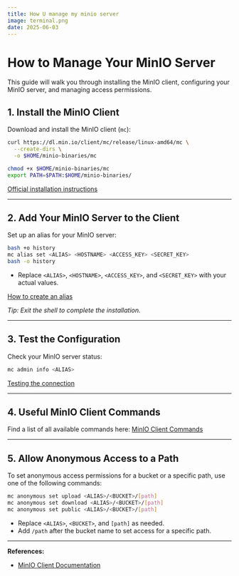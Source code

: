 ```yaml
---
title: How U manage my minio server
image: terminal.png
date: 2025-06-03
---
```


# How to Manage Your MinIO Server

This guide will walk you through installing the MinIO client, configuring your MinIO server, and managing access permissions.

## 1. Install the MinIO Client

Download and install the MinIO client (`mc`):

```bash
curl https://dl.min.io/client/mc/release/linux-amd64/mc \
  --create-dirs \
  -o $HOME/minio-binaries/mc

chmod +x $HOME/minio-binaries/mc
export PATH=$PATH:$HOME/minio-binaries/
```

[Official installation instructions](https://min.io/docs/minio/linux/reference/minio-mc.html#install-mc)

---

## 2. Add Your MinIO Server to the Client

Set up an alias for your MinIO server:

```bash
bash +o history
mc alias set <ALIAS> <HOSTNAME> <ACCESS_KEY> <SECRET_KEY>
bash -o history
```
- Replace `<ALIAS>`, `<HOSTNAME>`, `<ACCESS_KEY>`, and `<SECRET_KEY>` with your actual values.

[How to create an alias](https://min.io/docs/minio/linux/reference/minio-mc.html#create-an-alias-for-the-s3-compatible-service)

*Tip: Exit the shell to complete the installation.*

---

## 3. Test the Configuration

Check your MinIO server status:

```bash
mc admin info <ALIAS>
```

[Testing the connection](https://min.io/docs/minio/linux/reference/minio-mc.html#test-the-connection)

---

## 4. Useful MinIO Client Commands

Find a list of all available commands here: [MinIO Client Commands](https://min.io/docs/minio/linux/reference/minio-mc.html#minio-mc-commands)

---

## 5. Allow Anonymous Access to a Path

To set anonymous access permissions for a bucket or a specific path, use one of the following commands:

```bash
mc anonymous set upload <ALIAS>/<BUCKET>/[path]
mc anonymous set download <ALIAS>/<BUCKET>/[path]
mc anonymous set public <ALIAS>/<BUCKET>/[path]
```
- Replace `<ALIAS>`, `<BUCKET>`, and `[path]` as needed.
- Add `/path` after the bucket name to set access for a specific path.

---

**References:**
- [MinIO Client Documentation](https://min.io/docs/minio/linux/reference/minio-mc.html)